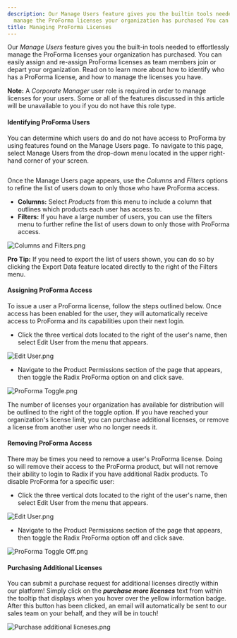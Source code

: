 ```yaml
---
description: Our Manage Users feature gives you the builtin tools needed to effortlessly
  manage the ProForma licenses your organization has purchased You can easily assig...
title: Managing ProForma Licenses
---
```


Our *Manage Users* feature gives you the built-in tools needed to effortlessly manage the ProForma licenses your organization has purchased. You can easily assign and re-assign ProForma licenses as team members join or depart your organization. Read on to learn more about how to identify who has a ProForma license, and how to manage the licenses you have.



**Note:** A *Corporate Manager* user role is required in order to manage licenses for your users. Some or all of the features discussed in this article will be unavailable to you if you do not have this role type. 
#### Identifying ProForma Users


You can determine which users do and do not have access to ProForma by using features found on the Manage Users page. To navigate to this page, select Manage Users from the drop-down menu located in the upper right-hand corner of your screen.


<Frame>
  <img src="/images/radix/63bcd13ff3005c3b32abc62487320bd4912d5dda.png" alt="" />
</Frame>


Once the Manage Users page appears, use the *Columns* and *Filters* options to refine the list of users down to only those who have ProForma access. 


* **Columns:** Select *Products* from this menu to include a column that outlines which products each user has access to.
* **Filters:** If you have a large number of users, you can use the filters menu to further refine the list of users down to only those with ProForma access.


<Frame>
  <img src="/images/radix/bddc28f867d632c0197dc9cc1f9778cd920cbc87.png" alt="Columns and Filters.png" />
</Frame>



**Pro Tip:** If you need to export the list of users shown, you can do so by clicking the Export Data feature located directly to the right of the Filters menu. 



#### Assigning ProForma Access


To issue a user a ProForma license, follow the steps outlined below. Once access has been enabled for the user, they will automatically receive access to ProForma and its capabilities upon their next login. 


* Click the three vertical dots located to the right of the user's name, then select Edit User from the menu that appears.


<Frame>
  <img src="/images/radix/2b00875dd69aee1dd532fd3f690e65efd1afe9e8.png" alt="Edit User.png" />
</Frame>


* Navigate to the Product Permissions section of the page that appears, then toggle the Radix ProForma option on and click save.


<Frame>
  <img src="/images/radix/5b4651bd4e84a2808775dce493a43f6866f5f4ce.png" alt="ProForma Toggle.png" />
</Frame>


The number of licenses your organization has available for distribution will be outlined to the right of the toggle option. If you have reached your organization's license limit, you can purchase additional licenses, or remove a license from another user who no longer needs it. 


#### Removing ProForma Access


There may be times you need to remove a user's ProForma license. Doing so will remove their access to the ProForma product, but will not remove their ability to login to Radix if you have additional Radix products. To disable ProForma for a specific user:


* Click the three vertical dots located to the right of the user's name, then select Edit User from the menu that appears.


<Frame>
  <img src="/images/radix/2b00875dd69aee1dd532fd3f690e65efd1afe9e8.png" alt="Edit User.png" />
</Frame>


* Navigate to the Product Permissions section of the page that appears, then toggle the Radix ProForma option off and click save.


<Frame>
  <img src="/images/radix/80df822cfe2ee3fc13d63c01060297ba20d59d20.png" alt="ProForma Toggle Off.png" />
</Frame>


#### Purchasing Additional Licenses


You can submit a purchase request for additional licenses directly within our platform! Simply click on the ***purchase more licenses*** text from within the tooltip that displays when you hover over the yellow information badge. After this button has been clicked, an email will automatically be sent to our sales team on your behalf, and they will be in touch!


<Frame>
  <img src="/images/radix/1016e65b92a58e2c73f72bf845595cd8546a1006.png" alt="Purchase additional licneses.png" />
</Frame>